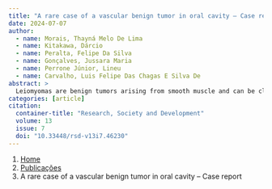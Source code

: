 ```yaml
---
title: "A rare case of a vascular benign tumor in oral cavity – Case report"
date: 2024-07-07
author:
  - name: Morais, Thayná Melo De Lima
  - name: Kitakawa, Dárcio
  - name: Peralta, Felipe Da Silva
  - name: Gonçalves, Jussara Maria
  - name: Perrone Júnior, Lineu
  - name: Carvalho, Luis Felipe Das Chagas E Silva De
abstract: > 
  Leiomyomas are benign tumors arising from smooth muscle and can be classified as solid, epithelioid, and vascular leiomyoma (angioleiomyoma). Angioleiomyoma frequently occurs on the skin. Due to the lack of smooth muscle in the oral cavity, this tumor is rarely located in the mouth. This study aims to present a rare case of a 36-year-old woman with a painless submucosal nodule in the left cheek mucosa, measuring approximately 2 cm x 1 cm, with 5-years of evolution. Morphological and histochemical examination evidenced the proliferation of smooth muscle around the blood vessels of various calibers. The diagnosis of angioleiomyoma was confirmed, the tumor was surgically removed, and the patient had no further complications after 9-months of follow-up. The diagnosis of oral angioleiomyoma is challenging since this tumor is rare and can mimic or transform into malignancy. For this reason,  histological examination in association with immunohistochemical is invaluable to establishing an accurate diagnosis and delivering suitable treatment.
categories: [article]
citation: 
  container-title: "Research, Society and Development"
  volume: 13
  issue: 7
  doi: "10.33448/rsd-v13i7.46230"
---
```


```{=html}
<nav aria-label="breadcrumb">
  <ol class="breadcrumb">
    <li class="breadcrumb-item"><a href="../../index.html">Home</a></li>
    <li class="breadcrumb-item"><a href="../index.html">Publicações</a></li>
    <li class="breadcrumb-item active" aria-current="page">A rare case of a vascular benign tumor in oral cavity – Case report</li>
  </ol>
</nav>
```
